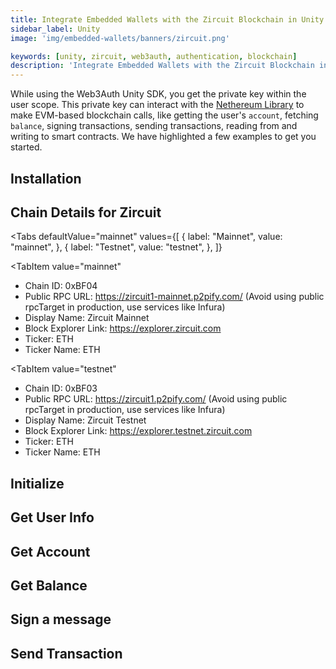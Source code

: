 ```yaml
---
title: Integrate Embedded Wallets with the Zircuit Blockchain in Unity
sidebar_label: Unity
image: 'img/embedded-wallets/banners/zircuit.png'

keywords: [unity, zircuit, web3auth, authentication, blockchain]
description: 'Integrate Embedded Wallets with the Zircuit Blockchain in Unity | Embedded Wallets'
---
```



While using the Web3Auth Unity SDK, you get the private key within the user scope. This private key can interact with the [Nethereum Library](https://nethereum.com/) to make EVM-based blockchain calls, like getting the user's `account`, fetching `balance`, signing transactions, sending transactions, reading from and writing to smart contracts. We have highlighted a few examples to get you started.

## Installation

<InstallationSnippet />

## Chain Details for Zircuit

<Tabs
 defaultValue="mainnet"
  values={[
    { label: "Mainnet", value: "mainnet", },
    { label: "Testnet", value: "testnet", },
  ]}
>
<TabItem
  value="mainnet"
>

- Chain ID: 0xBF04
- Public RPC URL: https://zircuit1-mainnet.p2pify.com/ (Avoid using public rpcTarget in production, use services like Infura)
- Display Name: Zircuit Mainnet
- Block Explorer Link: https://explorer.zircuit.com
- Ticker: ETH
- Ticker Name: ETH

</TabItem>

<TabItem
  value="testnet"
>

- Chain ID: 0xBF03
- Public RPC URL: https://zircuit1.p2pify.com/ (Avoid using public rpcTarget in production, use services like Infura)
- Display Name: Zircuit Testnet
- Block Explorer Link: https://explorer.testnet.zircuit.com
- Ticker: ETH
- Ticker Name: ETH

</TabItem>
</Tabs>

## Initialize

<InitialisationSnippet />

## Get User Info

<UserInfoSnippet />

## Get Account

<GetAccountSnippet />

## Get Balance

<GetBalanceSnippet />

## Sign a message

<SignMessageSnippet />

## Send Transaction

<SendTransactionSnippet />
